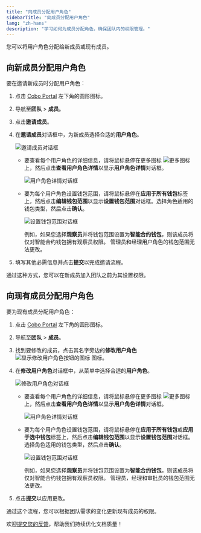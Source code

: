 ```yaml
---
title: "向成员分配用户角色"
sidebarTitle: "向成员分配用户角色"
lang: "zh-hans"
description: "学习如何为成员分配角色，确保团队内的权限管理。"
---
```


您可以将用户角色分配给新成员或现有成员。

## 向新成员分配用户角色

要在邀请新成员时分配用户角色：

1. 点击 [Cobo Portal](https://portal.cobo.com/login) 左下角的圆形图标。
2. 导航至**团队** > **成员**。
3. 点击**邀请成员**。
4. 在**邀请成员**对话框中，为新成员选择合适的**用户角色**。

    <img src="/cn/images/organization/invite-members.png" className="screenshot_modal" alt="邀请成员对话框" />

    - 要查看每个用户角色的详细信息，请将鼠标悬停在更多图标 <img src="/cn/images/common/icon_more.svg" className="icon" alt="更多图标" /> 上，然后点击**查看用户角色详情**以显示**用户角色详情**对话框。

        <img src="/cn/images/organization/role-details.png" className="screenshot_modal" alt="用户角色详情对话框" />

    - 要为每个用户角色设置钱包范围，请将鼠标悬停在**应用于所有钱包**标签上，然后点击**编辑钱包范围**以显示**设置钱包范围**对话框。选择角色适用的钱包类型，然后点击**确认**。

        <img src="/cn/images/organization/set-scope.png" className="screenshot_modal" alt="设置钱包范围对话框" />

        例如，如果您选择**观察员**并将钱包范围设置为**智能合约钱包**，则该成员将仅对智能合约钱包拥有观察员权限。
        <Info>管理员和经理用户角色的钱包范围无法更改。</Info>

5. 填写其他必需信息并点击**提交**以完成邀请流程。

通过这种方式，您可以在新成员加入团队之前为其设置权限。

## 向现有成员分配用户角色

要为现有成员分配用户角色：

1. 点击 [Cobo Portal](https://portal.cobo.com/login) 左下角的圆形图标。
2. 导航至**团队** > **成员**。
3. 找到要修改的成员，点击其名字旁边的**修改用户角色** <img src="/cn/images/common/icon_edit.svg" className="icon" alt="显示修改用户角色按钮的图标"/> 图标。
4. 在**修改用户角色**对话框中，从菜单中选择合适的**用户角色**。

    <img src="/cn/images/organization/modify-user-role.png" className="screenshot_modal" alt="修改用户角色对话框" />

    - 要查看每个用户角色的详细信息，请将鼠标悬停在更多图标 <img src="/cn/images/common/icon_more.svg" className="icon" alt="更多图标" /> 上，然后点击**查看用户角色详情**以显示**用户角色详情**对话框。

        <img src="/cn/images/organization/role-details.png" className="screenshot_modal" alt="用户角色详情对话框" />

    - 要为每个用户角色设置钱包范围，请将鼠标悬停在**应用于所有钱包**或**应用于选中钱包**标签上，然后点击**编辑钱包范围**以显示**设置钱包范围**对话框。选择角色适用的钱包类型，然后点击**确认**。

        <img src="/cn/images/organization/set-scope.png" className="screenshot_modal" alt="设置钱包范围对话框" />

        例如，如果您选择**观察员**并将钱包范围设置为**智能合约钱包**，则该成员将仅对智能合约钱包拥有观察员权限。
        <Info>管理员，经理和审批员的钱包范围无法更改。</Info>

5. 点击**提交**以应用更改。

通过这个流程，您可以根据团队需求的变化更新现有成员的权限。

<Tip>欢迎[提交您的反馈](https://forms.zohopublic.com/cobo/form/DocumentFeedbackForm/formperma/QvLOhxJv1_JMsJ-1dleZ8Itb_7rzN-LtgvsDdxosoVI?referrername=manuals)，帮助我们持续优化文档质量！</Tip>